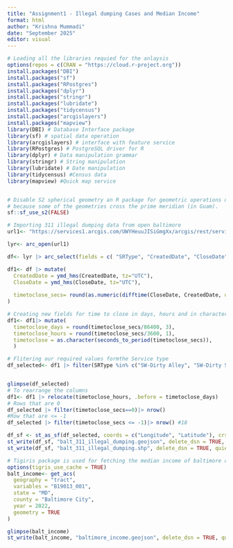 ```yaml
---
title: "Assignment1 - Illegal dumping Cases and Median Income"
format: html
author: "Krishna Mummadi"
date: "September 2025"
editor: visual
---
```


```r
# Loading all the libraries requied for the anlaysis
options(repos = c(CRAN = "https://cloud.r-project.org"))
install.packages("DBI")
install.packages("sf")
install.packages("RPostgres")
install.packages("dplyr")
install.packages("stringr")
install.packages("lubridate")
install.packages("tidycensus")
install.packages("arcgislayers")
install.packages("mapview")
library(DBI) # Database Interface package
library(sf) # spatial data operation
library(arcgislayers) # interface with feature service
library(RPostgres) # PostgreSQL driver for R
library(dplyr) # Data manipulation grammar
library(stringr) # String manipulation 
library(lubridate) # Date manipulation
library(tidycensus) #Census data
library(mapview) #Quick map service


# Disable S2 spherical geometry an R package for geometric operations on S2 geometries for spatial indexing and operations, 
# because some of the geometries cross the prime meridian (in Guam).
sf::sf_use_s2(FALSE)
```

```r
# Importing 311 illegal dumping data from open baltimore
url1<- "https://services1.arcgis.com/UWYHeuuJISiGmgXx/arcgis/rest/services/311_Customer_Service_Requests_2024/FeatureServer/0"

lyr<- arc_open(url1)

df<- lyr |> arc_select(fields = c( "SRType", "CreatedDate", "CloseDate", "Longitude", "Latitude"))

df1<- df |> mutate(
  CreatedDate = ymd_hms(CreatedDate, tz="UTC"),
  CloseDate = ymd_hms(CloseDate, tz="UTC"),
  
  timetoclose_secs= round(as.numeric(difftime(CloseDate, CreatedDate, units = "secs")))
)

# Creating new fields for time to close in days, hours and in characters
df1<- df1|> mutate(
  timetoclose_days = round(timetoclose_secs/86400, 3),
  timetoclose_hours = round(timetoclose_secs/3600, 1),
  timetoclose = as.character(seconds_to_period(timetoclose_secs)),
  )

# Flitering our required values formthe Service type
df_selected<- df1 |> filter(SRType %in% c("SW-Dirty Alley", "SW-Dirty Street"))


glimpse(df_selected)
# To rearrange the columns
df1<- df1 |> relocate(timetoclose_hours, .before = timetoclose_days)
# Rows that are 0
df_selected |> filter(timetoclose_secs==0)|> nrow() 
#Row that are <= -1
df_selected |> filter(timetoclose_secs <= -1)|> nrow() #18
```

```r
df_sf <- st_as_sf(df_selected, coords = c("Longitude", "Latitude"), crs = 4326)
st_write(df_sf, "balt_311_illegal_dumping.geojson", delete_dsn = TRUE, quiet = TRUE)
st_write(df_sf, "balt_311_illegal_dumping.shp", delete_dsn = TRUE, quiet = TRUE)
```

```r
# Tigiris package is used for fetching the median income of baltimore city
options(tigris_use_cache = TRUE)
balt_income<- get_acs(
  geography = "tract",
  variables = "B19013_001",
  state = "MD",
  county = "Baltimore City",
  year = 2022,
  geometry = TRUE
)

glimpse(balt_income)
st_write(balt_income, "baltimore_income.geojson", delete_dsn = TRUE, quiet = TRUE)

```

\
\
